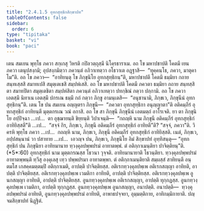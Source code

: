 ```yaml
---
title: "2.4.1.5 อุทกสุทฺธิกสิกฺขาปท"
tableOfContents: false
sidebar:
  order: 6
type: "tipitaka"
basket: "vi"
book: "paci"
---
```



<DynamicBreadcrumb />

<Division number="810" book="paci">

<Paragraph number="2599" book="paci">
เตน สมเยน พุทฺโธ ภควา สกฺเกสุ วิหรติ กปิลวตฺถุสฺมึ นิโคฺรธาราเม. อถ โข มหาปชาปติ โคตมี เยน ภควา เตนุปสงฺกมิ; อุปสงฺกมิตฺวา ภควนฺตํ อภิวาเทตฺวา อโธวาเต อฏฺฐาสิ—  “ทุคฺคนฺโธ, ภควา, มาตุคาโม”ติ. อถ โข ภควา—  “อาทิยนฺตุ โข ภิกฺขุนิโย อุทกสุทฺธิกนฺ”ติ, มหาปชาปตึ โคตมึ ธมฺมิยา กถาย สนฺทเสฺสสิ สมาทเปสิ สมุตฺเตเชสิ สมฺปหํเสสิ. อถ โข มหาปชาปติ โคตมี ภควตา ธมฺมิยา กถาย สนฺทสฺสิตา สมาทปิตา สมุตฺเตชิตา สมฺปหํสิตา ภควนฺตํ อภิวาเทตฺวา ปทกฺขิณํ กตฺวา ปกฺกามิ. อถ โข ภควา เอตสฺมึ นิทาเน เอตสฺมึ ปกรเณ ธมฺมึ กถํ กตฺวา ภิกฺขู อามนฺเตสิ—  “อนุชานามิ, ภิกฺขเว, ภิกฺขุนีนํ อุทกสุทฺธิกนฺ”ติ. เตน โข ปน สมเยน อญฺญตรา ภิกฺขุนี—  “ภควตา อุทกสุทฺธิกา อนุญฺญาตา”ติ อติคมฺภีรํ อุทกสุทฺธิกํ อาทิยนฺตี มุตฺตกรเณ วณํ อกาสิ.
</Paragraph>

<Paragraph number="2600" book="paci">
อถ โข สา ภิกฺขุนี ภิกฺขุนีนํ เอตมตฺถํ อาโรเจติ. ยา ตา ภิกฺขุนิโย อปฺปิจฺฉา …เป…  ตา อุชฺฌายนฺติ ขิยฺยนฺติ วิปาเจนฺติ—  “กถญฺหิ นาม ภิกฺขุนี อติคมฺภีรํ อุทกสุทฺธิกํ อาทิยิสฺสตี”ติ …เป…  “สจฺจํ กิร, ภิกฺขเว, ภิกฺขุนี อติคมฺภีรํ อุทกสุทฺธิกํ อาทิยตี”ติ? “สจฺจํ, ภควา”ติ. วิครหิ พุทฺโธ ภควา …เป…  กถญฺหิ นาม, ภิกฺขเว, ภิกฺขุนี อติคมฺภีรํ อุทกสุทฺธิกํ อาทิยิสฺสติ. เนตํ, ภิกฺขเว, อปฺปสนฺนานํ วา ปสาทาย …เป…  เอวญฺจ ปน, ภิกฺขเว, ภิกฺขุนิโย อิมํ สิกฺขาปทํ อุทฺทิสนฺตุ—
</Paragraph>

</Division>
<Division number="811" book="paci">

<Paragraph number="2601" book="paci">
<Emphasis>“อุทกสุทฺธิกํ ปน ภิกฺขุนิยา อาทิยมานาย ทฺวงฺคุลปพฺพปรมํ อาทาตพฺพํ. ตํ อติกฺกาเมนฺติยา ปาจิตฺติยนฺ”</Emphasis>ติ. (*5*:<Emphasis>60</Emphasis>)
</Paragraph>

</Division>
<Division number="812" book="paci">

<Paragraph number="2602" book="paci">
<Emphasis>อุทกสุทฺธิกํ</Emphasis> นาม มุตฺตกรณสฺส โธวนา วุจฺจติ.
</Paragraph>

<Paragraph number="2603" book="paci">
<Emphasis>อาทิยมานายา</Emphasis>ติ โธวนฺติยา.
</Paragraph>

<Paragraph number="2604" book="paci">
<Emphasis>ทฺวงฺคุลปพฺพปรมํ อาทาตพฺพนฺ</Emphasis>ติ ทฺวีสุ องฺคุเลสุ เทฺว ปพฺพปรมา อาทาตพฺพา.
</Paragraph>

<Paragraph number="2605" book="paci">
<Emphasis>ตํ อติกฺกาเมนฺติยา</Emphasis>ติ สมฺผสฺสํ สาทิยนฺตี อนฺตมโส เกสคฺคมตฺตมฺปิ อติกฺกาเมติ, อาปตฺติ ปาจิตฺติยสฺส.
</Paragraph>

</Division>
<Division number="813" book="paci">

<Paragraph number="2606" book="paci">
อติเรกทฺวงฺคุลปพฺเพ อติเรกสญฺญา อาทิยติ, อาปตฺติ ปาจิตฺติยสฺส. อติเรกทฺวงฺคุลปพฺเพ เวมติกา อาทิยติ, อาปตฺติ ปาจิตฺติยสฺส. อติเรกทฺวงฺคุลปพฺเพ อูนกสญฺญา อาทิยติ, อาปตฺติ ปาจิตฺติยสฺส.
</Paragraph>

<Paragraph number="2607" book="paci">
อูนกทฺวงฺคุลปพฺเพ อติเรกสญฺญา, อาปตฺติ ทุกฺกฏสฺส. อูนกทฺวงฺคุลปพฺเพ เวมติกา, อาปตฺติ ทุกฺกฏสฺส. อูนกทฺวงฺคุลปพฺเพ อูนกสญฺญา, อนาปตฺติ.
</Paragraph>

</Division>
<Division number="814" book="paci">

<Paragraph number="2608" book="paci">
อนาปตฺติ—  ทฺวงฺคุลปพฺพปรมํ อาทิยติ, อูนกทฺวงฺคุลปพฺพปรมํ อาทิยติ, อาพาธปจฺจยา, อุมฺมตฺติกาย, อาทิกมฺมิกายาติ.

</Paragraph>
</Division>

<Paragraph number="2609" type="center" book="paci">
ปญฺจมสิกฺขาปทํ นิฏฺฐิตํ.
</Paragraph>